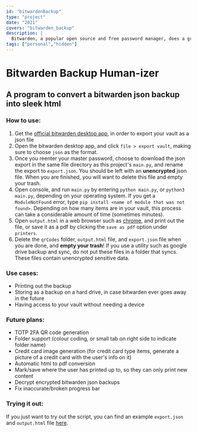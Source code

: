 ```yaml
---
id: "bitwardenBackup"
type: "project"
date: "2021"
covers: "bitwarden_backup"
description: |
  Bitwarden, a popular open source and free password manager, does a great job of securely storing passwords and other personal data in their cloud, well-encrypted and accessible. However, their option to export your vault (to maintain a local/physical backup) is to export it as a .json file, leaving data in a very human-unfriendly format. So, I made a program that converts the json to a more human readable html file, which one can print onto physical paper. In addition, I've integrated automatic favicon/icon fetching, QR code generation, databreach checks and more.
tags: ["personal","hidden"]
---
```


# Bitwarden Backup Human-izer

## A program to convert a bitwarden json backup into sleek html

### How to use:

1. Get the [official bitwarden desktop app](https://bitwarden.com/download/), in order to export your vault as a json file
2. Open the bitwarden desktop app, and click `file > export vault`, making sure to choose `json` as the format.
3. Once you reenter your master password, choose to download the json export in the same file directory as this project's `main.py`, and rename the export to `export.json`. You should be left with an **unencrypted** json file. When you are finished, you will want to delete this file and empty your trash.
4. Open console, and run `main.py` by entering `python main.py`, or `python3 main.py`, depending on your operating system. If you get a `ModuleNotFound` error, type `pip install <name of module that was not found>`. Depending on how many items are in your vault, this process can take a considerable amount of time (sometimes minutes).
5. Open `output.html` in a web browser such as [chrome](https://www.google.com/chrome/), and print out the file, or save it as a pdf by clicking the `save as pdf` option under `printers`.
6. Delete the `qrCodes` folder, `output.html` file, and `export.json` file when you are done, and **empty your trash**! If you use a utility such as google drive backup and sync, do not put these files in a folder that syncs. These files contain unencrypted sensitive data.

### Use cases:

* Printing out the backup
* Storing as a backup on a hard drive, in case bitwarden ever goes away in the future
* Having access to your vault without needing a device

### Future plans:

* TOTP 2FA QR code generation
* Folder support (colour coding, or small tab on right side to indicate folder name)
* Credit card image generation (for credit card type items, generate a picture of a credit card with the user's info on it)
* Automatic html to pdf conversion
* Mark/save where the user has printed up to, so they can only print new content
* Decrypt encrypted bitwarden json backups
* Fix inaccurate/broken progress bar

### Trying it out:

If you just want to try out the script, you can find an example `export.json` and `output.html` file [here](https://gitlab.com/bread/BitwardenBackup/-/tree/main/demoImages).
